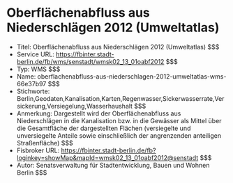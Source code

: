 # Oberflächenabfluss aus Niederschlägen 2012 (Umweltatlas)
- Titel: Oberflächenabfluss aus Niederschlägen 2012 (Umweltatlas) $$$
- Service URL: https://fbinter.stadt-berlin.de/fb/wms/senstadt/wmsk02_13_01oabf2012 $$$
- Typ: WMS $$$
- Name: oberflachenabfluss-aus-niederschlagen-2012-umweltatlas-wms-66e37b97 $$$
- Stichworte: Berlin,Geodaten,Kanalisation,Karten,Regenwasser,Sickerwasserrate,Versickerung,Versiegelung,Wasserhaushalt $$$
- Anmerkung: Dargestellt wird der Oberflächenabfluss aus Niederschlägen in die Kanalisation bzw. in die Gewässer als Mittel über die Gesamtfläche der dargestellten Flächen (versiegelte und unversiegelte Anteile sowie einschließlich der angrenzenden anteiligen Straßenfläche) $$$
- Fisbroker URL: https://fbinter.stadt-berlin.de/fb?loginkey=showMap&mapId=wmsk02_13_01oabf2012@senstadt $$$
- Autor: Senatsverwaltung für Stadtentwicklung, Bauen und Wohnen Berlin $$$
